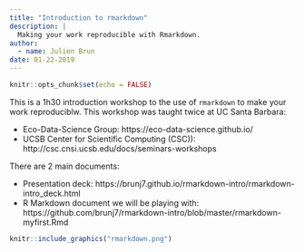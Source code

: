 ```yaml
---
title: "Introduction to rmarkdown"
description: |
  Making your work reproducible with Rmarkdown.
author:
  - name: Julien Brun
date: 01-22-2019
---
```



```r
knitr::opts_chunk$set(echo = FALSE)
```

This is a 1h30 introduction workshop to the use of `rmarkdown` to make your work reproduciblw. This workshop was taught twice at UC Santa Barbara:

- Eco-Data-Science Group: https://eco-data-science.github.io/
- UCSB Center for Scientific Computing (CSC)): http://csc.cnsi.ucsb.edu/docs/seminars-workshops

There are 2 main documents:

- Presentation deck: https://brunj7.github.io/rmarkdown-intro/rmarkdown-intro_deck.html
- R Markdown document we will be playing with: https://github.com/brunj7/rmarkdown-intro/blob/master/rmarkdown-myfirst.Rmd


```r
knitr::include_graphics("rmarkdown.png")
```